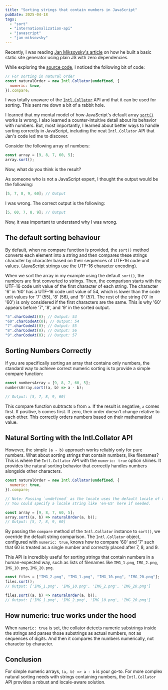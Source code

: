 ```yaml
---
title: "Sorting strings that contain numbers in JavaScript"
pubDate: 2025-04-18
tags:
  - "sort"
  - "internationalization-api"
  - "javascript"
  - "jan-miksovsky"
---
```


Recently, I was reading [Jan Miksovsky's article](https://jan.miksovsky.com/posts/2025/04-17-zero-dependencies) on how he built a basic static site generator using plain JS with zero dependencies.

While exploring the [source code](https://github.com/WebOrigami/pondlife-zero-deps), I noticed the following bit of code:

```js
// For sorting in natural order
const naturalOrder = new Intl.Collator(undefined, {
  numeric: true,
}).compare;
```

I was totally unaware of the [`Intl.Collator`](https://developer.mozilla.org/en-US/docs/Web/JavaScript/Reference/Global_Objects/Intl/Collator) API and that it can be used for sorting. This sent me down a bit of a rabbit hole.

I learned that my mental model of how JavaScript's default array [`sort()`](https://developer.mozilla.org/en-US/docs/Web/JavaScript/Reference/Global_Objects/Array/sort) works is wrong. I also learned a counter-intuitive detail about its behavior with numbers. But, most importantly, I learned about better ways to handle sorting correctly in JavaScript, including the neat `Intl.Collator` API that Jan's code led me to discover.

Consider the following array of numbers:

```js
const array = [9, 8, 7, 60, 5];
array.sort();
```

Now, what do you think is the result?

As someone who is not a JavaScript expert, I thought the output would be the following:

```js
[5, 7, 8, 9, 60]; // Output
```

I was wrong. The correct output is the following:

```js
[5, 60, 7, 8, 9]; // Output
```

Now, it was important to understand why I was wrong.

## The default sorting behaviour

By default, when no compare function is provided, the `sort()` method converts each element into a string and then compares these strings character by character based on their sequences of UTF-16 code unit values. (JavaScript strings use the UTF-16 character encoding).

When we sort the array in my example using the default `sort()`, the numbers are first converted to strings. Then, the comparison starts with the UTF-16 code unit value of the first character of each string. The character '6' in '60' has a UTF-16 code unit value of 54, which is lower than the code unit values for '7' (55), '8' (56), and '9' (57). The rest of the string ('0' in '60') is only considered if the first characters are the same. This is why '60' appears before '7', '8', and '9' in the sorted output.

```js
"5".charCodeAt(0); // Output: 53
"60".charCodeAt(0); // Output: 54
"7".charCodeAt(0); // Output: 55
"8".charCodeAt(0); // Output: 56
"9".charCodeAt(0); // Output: 57
```

## Sorting Numbers Correctly

If you are specifically sorting an array that contains only numbers, the standard way to achieve correct numeric sorting is to provide a simple compare function:

```js
const numbersArray = [9, 8, 7, 60, 5];
numbersArray.sort((a, b) => a - b);

// Output: [5, 7, 8, 9, 60]
```

This compare function subtracts `b` from `a`. If the result is negative, `a` comes first. If positive, `b` comes first. If zero, their order doesn't change relative to each other. This correctly orders numbers based on their mathematical value.

## Natural Sorting with the Intl.Collator API

However, the simple `(a - b)` approach works reliably only for pure numbers. What about sorting strings that contain numbers, like filenames? This is where the `Intl.Collator` API with the `numeric: true` option shines. It provides the natural sorting behavior that correctly handles numbers alongside other characters.

```js
const naturalOrder = new Intl.Collator(undefined, {
  numeric: true,
}).compare;

// Note: Passing `undefined` as the locale uses the default locale of the browser's runtime.
// You could specify a locale string like 'en-US' here if needed.

const array = [9, 8, 7, 60, 5];
array.sort((a, b) => naturalOrder(a, b));
// Output: [5, 7, 8, 9, 60]
```

By passing the `compare` method of the `Intl.Collator` instance to `sort()`, we override the default string comparison. The `Intl.Collator` object, configured with `numeric: true`, knows how to compare '60' and '7' such that 60 is treated as a single number and correctly placed after 7, 8, and 9.

This API is incredibly useful for sorting strings that contain numbers in a human-expected way, such as lists of filenames like `IMG_1.png`, `IMG_2.png`, `IMG_10.png`, `IMG_20.png`.

```js
const files = ["IMG_2.png", "IMG_1.png", "IMG_10.png", "IMG_20.png"];
files.sort();
// Output: ['IMG_1.png', 'IMG_10.png', 'IMG_2.png', 'IMG_20.png']

files.sort((a, b) => naturalOrder(a, b));
// Output: ['IMG_1.png', 'IMG_2.png', 'IMG_10.png', 'IMG_20.png']
```

## How numeric: true works under the hood

When `numeric: true` is set, the collator detects numeric substrings inside the strings and parses those substrings as actual numbers, not as sequences of digits. And then it compares the numbers numerically, not character by character.

## Conclusion

For simple numeric arrays, `(a, b) => a - b` is your go-to. For more complex natural sorting needs with strings containing numbers, the `Intl.Collator` API provides a robust and locale-aware solution.
